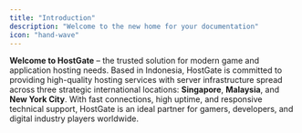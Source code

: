 ```yaml
---
title: "Introduction"
description: "Welcome to the new home for your documentation"
icon: "hand-wave"
---
```


**Welcome to HostGate** – the trusted solution for modern game and application hosting needs. Based in Indonesia, HostGate is committed to providing high-quality hosting services with server infrastructure spread across three strategic international locations: **Singapore**, **Malaysia**, and **New York City**. With fast connections, high uptime, and responsive technical support, HostGate is an ideal partner for gamers, developers, and digital industry players worldwide.